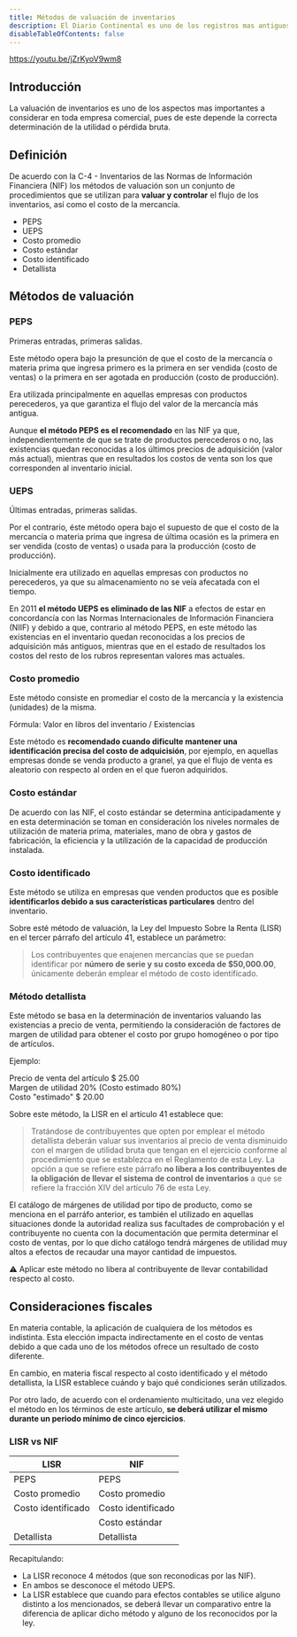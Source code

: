 ```yaml
---
title: Métodos de valuación de inventarios
description: El Diario Continental es uno de los registros mas antiguos en el que se detallan las operaciones económicas de forma cronológica.
disableTableOfContents: false
---
```


https://youtu.be/jZrKyoV9wm8

## Introducción

La valuación de inventarios es uno de los aspectos mas importantes a considerar en toda empresa comercial, pues de este depende la correcta determinación de la utilidad o pérdida bruta.

## Definición

De acuerdo con la C-4 - Inventarios de las Normas de Información Financiera (NIF) los métodos de valuación son un conjunto de procedimientos que se utilizan para **valuar y controlar** el flujo de los inventarios, así como el costo de la mercancía.

- PEPS
- UEPS
- Costo promedio
- Costo estándar
- Costo identificado
- Detallista

## Métodos de valuación

### PEPS

Primeras entradas, primeras salidas.

Este método opera bajo la presunción de que el costo de la mercancía o materia prima que ingresa primero es la primera en ser vendida (costo de ventas) o la primera en ser agotada en producción (costo de producción).

Era utilizada principalmente en aquellas empresas con productos perecederos, ya que garantiza el flujo del valor de la mercancía más antigua.

Aunque **el método PEPS es el recomendado** en las NIF ya que, independientemente de que se trate de productos perecederos o no, las existencias quedan reconocidas a los últimos precios de adquisición (valor más actual), mientras que en resultados los costos de venta son los que corresponden al inventario inicial.

### UEPS

Últimas entradas, primeras salidas.

Por el contrario, éste método opera bajo el supuesto de que el costo de la mercancía o materia prima que ingresa de última ocasión es la primera en ser vendida (costo de ventas) o usada para la producción (costo de producción).

Inicialmente era utilizado en aquellas empresas con productos no perecederos, ya que su almacenamiento no se veía afecatada con el tiempo.

En 2011 **el método UEPS es eliminado de las NIF** a efectos de estar en concordancía con las Normas Internacionales de Información Financiera (NIIF) y debido a que, contrario al método PEPS, en este método las existencias en el inventario quedan reconocidas a los precios de adquisición más antiguos, mientras que en el estado de resultados los costos del resto de los rubros representan valores mas actuales.

### Costo promedio

Este método consiste en promediar el costo de la mercancía y la existencia (unidades) de la misma.

Fórmula: Valor en libros del inventario / Existencias

Este método es **recomendado cuando dificulte mantener una identificación precisa del costo de adquicisión**, por ejemplo, en aquellas empresas donde se venda producto a granel, ya que el flujo de venta es aleatorio con respecto al orden en el que fueron adquiridos.

### Costo estándar

De acuerdo con las NIF, el costo estándar se determina anticipadamente y en esta determinación se toman en consideración los niveles normales de utilización de materia prima, materiales, mano de obra y gastos de fabricación, la eficiencia y la utilización de la capacidad de producción instalada.

### Costo identificado

Este método se utiliza en empresas que venden productos que es posible **identificarlos debido a sus características particulares** dentro del inventario.

Sobre esté método de valuación, la Ley del Impuesto Sobre la Renta (LISR) en el tercer párrafo del artículo 41, establece un parámetro:

> Los contribuyentes que enajenen mercancías que se puedan identificar por **número de serie y su costo exceda de $50,000.00**, únicamente deberán emplear el método de costo identificado.

### Método detallista

Este método se basa en la determinación de inventarios valuando las existencias a precio de venta, permitiendo la consideración de factores de margen de utilidad para obtener el costo por grupo homogéneo o por tipo de artículos.

Ejemplo:

Precio de venta del artículo $ 25.00 <br />
Margen de utilidad 20% (Costo estimado 80%) <br />
Costo "estimado" $ 20.00

Sobre este método, la LISR en el artículo 41 establece que:

> Tratándose de contribuyentes que opten por emplear el método detallista deberán valuar sus inventarios al precio de venta disminuido con el margen de utilidad bruta que tengan en el ejercicio conforme al procedimiento que se establezca en el Reglamento de esta Ley. La opción a que se refiere este párrafo **no libera a los contribuyentes de la obligación de llevar el sistema de control de inventarios** a que se refiere la fracción XIV del artículo 76 de esta Ley.

El catálogo de márgenes de utilidad por tipo de producto, como se menciona en el parráfo anterior, es también el utilizado en aquellas situaciones donde la autoridad realiza sus facultades de comprobación y el contribuyente no cuenta con la documentación que permita determinar el costo de ventas, por lo que dicho catálogo tendrá márgenes de utilidad muy altos a efectos de recaudar una mayor cantidad de impuestos.

⚠️ Aplicar este método no libera al contribuyente de llevar contabilidad respecto al costo.

## Consideraciones fiscales

En materia contable, la aplicación de cualquiera de los métodos es indistinta. Esta elección impacta indirectamente en el costo de ventas debido a que cada uno de los métodos ofrece un resultado de costo diferente.

En cambio, en materia fiscal respecto al costo identificado y el método detallista, la LISR establece cuándo y bajo qué condiciones serán utilizados.

Por otro lado, de acuerdo con el ordenamiento multicitado, una vez elegido el método en los términos de este artículo, **se deberá utilizar el mismo durante un
periodo mínimo de cinco ejercicios**.

### LISR vs NIF

| LISR               | NIF                |
| ------------------ | ------------------ |
| PEPS               | PEPS               |
| Costo promedio     | Costo promedio     |
| Costo identificado | Costo identificado |
|                    | Costo estándar     |
| Detallista         | Detallista         |

Recapitulando:

- La LISR reconoce 4 métodos (que son reconodicas por las NIF).
- En ambos se desconoce el método UEPS.
- La LISR establece que cuando para efectos contables se utilice alguno distinto a los mencionados, se deberá llevar un comparativo entre la diferencia de aplicar dicho método y alguno de los reconocidos por la ley.
